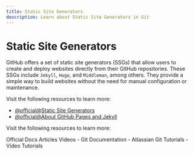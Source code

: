 ```yaml
---
title: Static Site Generators
description: Learn about Static Site Generators in Git
---
```


# Static Site Generators

GitHub offers a set of static site generators (SSGs) that allow users to create and deploy websites directly from their GitHub repositories. These SSGs include `Jekyll`, `Hugo`, and `Middleman`, among others. They provide a simple way to build websites without the need for manual configuration or maintenance.

Visit the following resources to learn more:

- [@official@Static Site Generators](https://github.com/collections/static-site-generators)
- [@official@About GitHub Pages and Jekyll](https://docs.github.com/en/pages/setting-up-a-github-pages-site-with-jekyll/about-github-pages-and-jekyll)

Visit the following resources to learn more:

<Tabs defaultValue="official">
<TabsList>
<TabsTrigger value="official">Official Docs</TabsTrigger>
<TabsTrigger value="article">Articles</TabsTrigger>
<TabsTrigger value="video">Videos</TabsTrigger>
</TabsList>

<TabsContent value="official">
- <Link href="https://git-scm.com/docs">Git Documentation</Link>
</TabsContent>
<TabsContent value="article">
- <Link href="https://www.atlassian.com/git/tutorials">Atlassian Git Tutorials</Link>
</TabsContent>
<TabsContent value="video">
- <Link href="https://www.youtube.com/results?search_query=git+static-site-generators+tutorial">Video Tutorials</Link>
</TabsContent>
</Tabs>

<Outlet path="5-github/basics/static-site-generators" />

